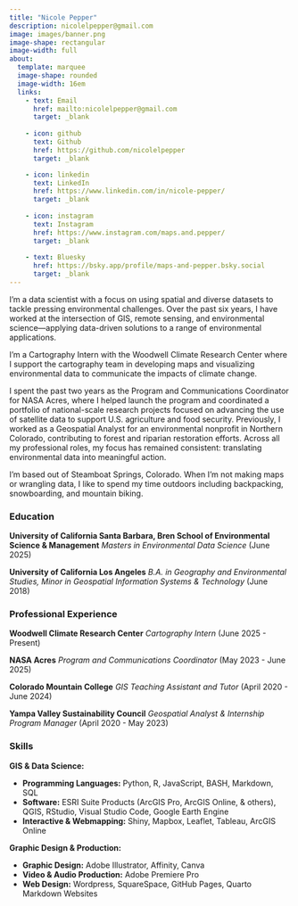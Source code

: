 ```yaml
---
title: "Nicole Pepper"
description: nicolelpepper@gmail.com
image: images/banner.png
image-shape: rectangular 
image-width: full
about:
  template: marquee
  image-shape: rounded
  image-width: 16em
  links:
    - text: Email
      href: mailto:nicolelpepper@gmail.com
      target: _blank
      
    - icon: github
      text: Github
      href: https://github.com/nicolelpepper
      target: _blank

    - icon: linkedin
      text: LinkedIn
      href: https://www.linkedin.com/in/nicole-pepper/
      target: _blank
      
    - icon: instagram
      text: Instagram
      href: https://www.instagram.com/maps.and.pepper/
      target: _blank
      
    - text: Bluesky
      href: https://bsky.app/profile/maps-and-pepper.bsky.social
      target: _blank
---
```


I'm a data scientist with a focus on using spatial and diverse datasets to tackle pressing environmental challenges. Over the past six years, I have worked at the intersection of GIS, remote sensing, and environmental science—applying data-driven solutions to a range of environmental applications. 

I'm a Cartography Intern with the Woodwell Climate Research Center where I support the cartography team in developing maps and visualizing environmental data to communicate the impacts of climate change.

I spent the past two years as the Program and Communications Coordinator for NASA Acres, where I helped launch the program and coordinated a portfolio of national-scale research projects focused on advancing the use of satellite data to support U.S. agriculture and food security. Previously, I worked as a Geospatial Analyst for an environmental nonprofit in Northern Colorado, contributing to forest and riparian restoration efforts. Across all my professional roles, my focus has remained consistent: translating environmental data into meaningful action.

I'm based out of Steamboat Springs, Colorado. When I’m not making maps or wrangling data, I like to spend my time outdoors including backpacking, snowboarding, and mountain biking.


### Education

**University of California Santa Barbara, Bren School of Environmental Science & Management** *Masters in Environmental Data Science* (June 2025)


**University of California Los Angeles** *B.A. in Geography and Environmental Studies, Minor in Geospatial Information Systems & Technology* (June 2018)

### Professional Experience

**Woodwell Climate Research Center** *Cartography Intern* (June 2025 - Present)

**NASA Acres** *Program and Communications Coordinator* (May 2023 - June 2025)

**Colorado Mountain College** *GIS Teaching Assistant and Tutor* (April 2020 - June 2024)

**Yampa Valley Sustainability Council** *Geospatial Analyst & Internship Program Manager* (April 2020 - May 2023)

### Skills

**GIS & Data Science:**

- **Programming Languages:** Python, R, JavaScript, BASH, Markdown, SQL
- **Software:** ESRI Suite Products (ArcGIS Pro, ArcGIS Online, & others), QGIS, RStudio, Visual Studio Code, Google Earth Engine
- **Interactive & Webmapping:** Shiny, Mapbox, Leaflet, Tableau, ArcGIS Online

**Graphic Design & Production:**

- **Graphic Design:** Adobe Illustrator, Affinity, Canva
- **Video & Audio Production:** Adobe Premiere Pro
- **Web Design:** Wordpress, SquareSpace, GitHub Pages, Quarto Markdown Websites


